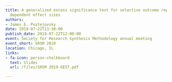 ```yaml
---
title: A generalized excess significance test for selective outcome reporting with
  dependent effect sizes
authors:
- James E. Pustejovsky
date: 2019-07-22T13:30:00
publish_date: 2019-07-22T12:00:00
event: Society for Research Synthesis Methodology annual meeting
event_short: SRSM 2019
location: Chicago, IL
links:
- fa-icon: person-chalkboard
  text: Slides
  url: /files/SRSM 2019-GEST.pdf

---
```




